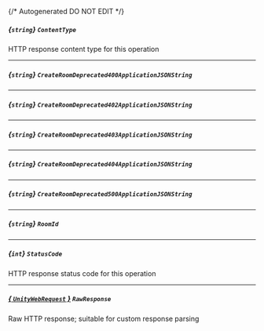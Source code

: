 {/* Autogenerated DO NOT EDIT  */}
##### *{`string`}* `ContentType`
HTTP response content type for this operation

---
##### *{`string`}* `CreateRoomDeprecated400ApplicationJSONString`

---
##### *{`string`}* `CreateRoomDeprecated402ApplicationJSONString`

---
##### *{`string`}* `CreateRoomDeprecated403ApplicationJSONString`

---
##### *{`string`}* `CreateRoomDeprecated404ApplicationJSONString`

---
##### *{`string`}* `CreateRoomDeprecated500ApplicationJSONString`

---
##### *{`string`}* `RoomId`

---
##### *{`int`}* `StatusCode`
HTTP response status code for this operation

---
##### [*{ `UnityWebRequest` }*](https://docs.unity3d.com/2021.3/Documentation/ScriptReference/Networking.UnityWebRequest.html) `RawResponse`
Raw HTTP response; suitable for custom response parsing

